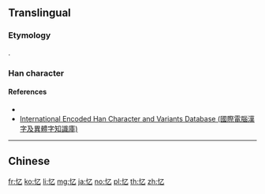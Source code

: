 ==Translingual==

===Etymology===
{{Han simp|憶|f=意|t=乙}}.

===Han character===
{{Han char|rn=61|rad=心|as=1|sn=4|canj=PN|four=97010|ids=⿰忄乙}}

====References====
* {{Han ref|hdz=42268.02|uh=5FC6}}
* [http://chardb.iis.sinica.edu.tw/char/11230 International Encoded Han Character and Variants Database (國際電腦漢字及異體字知識庫)]

----

==Chinese==
{{zh-see|憶}}

[[fr:忆]]
[[ko:忆]]
[[li:忆]]
[[mg:忆]]
[[ja:忆]]
[[no:忆]]
[[pl:忆]]
[[th:忆]]
[[zh:忆]]